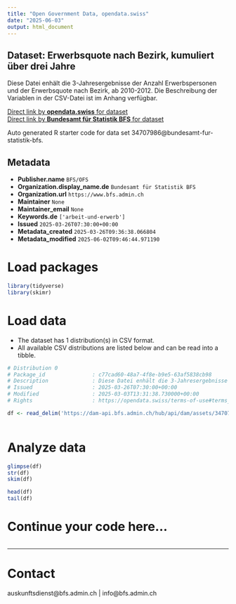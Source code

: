 ```yaml
---
title: "Open Government Data, opendata.swiss"
date: "2025-06-03"
output: html_document
---
```


## Dataset: Erwerbsquote nach Bezirk, kumuliert über drei Jahre

Diese Datei enhält die 3-Jahresergebnisse der Anzahl Erwerbspersonen und der Erwerbsquote nach Bezirk, ab 2010-2012. Die Beschreibung der Variablen in der CSV-Datei ist im Anhang verfügbar.

[Direct link by **opendata.swiss** for dataset](https://opendata.swiss/de/dataset/erwerbsquote-nach-bezirk-kumuliert-uber-drei-jahre1)<br>
[Direct link by **Bundesamt für Statistik BFS** for dataset](https://www.bfs.admin.ch/asset/de/ts-x-40.02.03.02.08)

Auto generated R starter code for data set 34707986@bundesamt-fur-statistik-bfs.

## Metadata

- **Publisher.name** `BFS/OFS`
- **Organization.display_name.de** `Bundesamt für Statistik BFS`
- **Organization.url** `https://www.bfs.admin.ch`
- **Maintainer** `None`
- **Maintainer_email** `None`
- **Keywords.de** `['arbeit-und-erwerb']`
- **Issued** `2025-03-26T07:30:00+00:00`
- **Metadata_created** `2025-03-26T09:36:38.066804`
- **Metadata_modified** `2025-06-02T09:46:44.971190`


# Load packages

```r

library(tidyverse)
library(skimr)

```

# Load data

-   The dataset has 1 distribution(s) in CSV format.
-   All available CSV distributions are listed below and can be read into a tibble.

```r

# Distribution 0
# Package_id               : c77cad60-48a7-4f8e-b9e5-63af5838cb98
# Description              : Diese Datei enhält die 3-Jahresergebnisse der Anzahl Erwerbspersonen und der Erwerbsquote nach Bezirk, ab 2010-2012. Die Beschreibung der Variablen in der CSV-Datei ist im Anhang verfügbar.
# Issued                   : 2025-03-26T07:30:00+00:00
# Modified                 : 2025-03-03T13:31:38.730000+00:00
# Rights                   : https://opendata.swiss/terms-of-use#terms_by_ask

df <- read_delim('https://dam-api.bfs.admin.ch/hub/api/dam/assets/34707995/master')



```

# Analyze data

```r

glimpse(df)
str(df)
skim(df)

head(df)
tail(df)

```

# Continue your code here...

```r

```

------------------------------------------------------------------------

# Contact

auskunftsdienst@bfs.admin.ch | info@bfs.admin.ch
